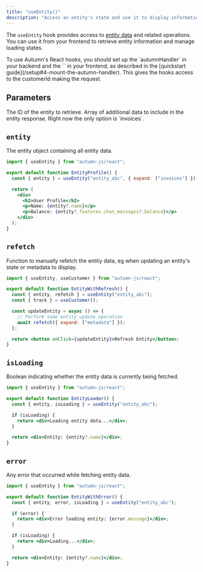 ```yaml
---
title: "useEntity()"
description: "Access an entity's state and use it to display information in your React app"
---
```


The `useEntity` hook provides access to [entity data](/features/feature-entities) and related operations. You can use it from your frontend to retrieve entity information and manage loading states.

<Note>
  To use Autumn's React hooks, you should set up the `autumnHandler` in your
  backend and the `<AutumnProvider />` in your frontend, as described in the
  [quickstart guide](/setup#4-mount-the-autumn-handler). This gives the hooks
  access to the customerId making the request.
</Note>

## Parameters

<ParamField body="entityId" type="string" required>
  The ID of the entity to retrieve.
</ParamField>

<ParamField body="expand" type="string[]">
  Array of additional data to include in the entity response. Right now the only
  option is `invoices`.
</ParamField>

## `entity`

The entity object containing all entity data.

```jsx
import { useEntity } from "autumn-js/react";

export default function EntityProfile() {
  const { entity } = useEntity("entity_abc", { expand: ["invoices"] });

  return (
    <div>
      <h2>User Profile</h2>
      <p>Name: {entity?.name}</p>
      <p>Balance: {entity?.features.chat_messages?.balance}</p>
    </div>
  );
}
```

## `refetch`

Function to manually refetch the entity data, eg when updating an entity's state or metadata to display.

```jsx
import { useEntity, useCustomer } from "autumn-js/react";

export default function EntityWithRefresh() {
  const { entity, refetch } = useEntity("entity_abc");
  const { track } = useCustomer();

  const updateEntity = async () => {
    // Perform some entity update operation
    await refetch({ expand: ["metadata"] });
  };

  return <button onClick={updateEntity}>Refresh Entity</button>;
}
```

## `isLoading`

Boolean indicating whether the entity data is currently being fetched.

```jsx
import { useEntity } from "autumn-js/react";

export default function EntityLoader() {
  const { entity, isLoading } = useEntity("entity_abc");

  if (isLoading) {
    return <div>Loading entity data...</div>;
  }

  return <div>Entity: {entity?.name}</div>;
}
```

## `error`

Any error that occurred while fetching entity data.

```jsx
import { useEntity } from "autumn-js/react";

export default function EntityWithError() {
  const { entity, error, isLoading } = useEntity("entity_abc");

  if (error) {
    return <div>Error loading entity: {error.message}</div>;
  }

  if (isLoading) {
    return <div>Loading...</div>;
  }

  return <div>Entity: {entity?.name}</div>;
}
```
